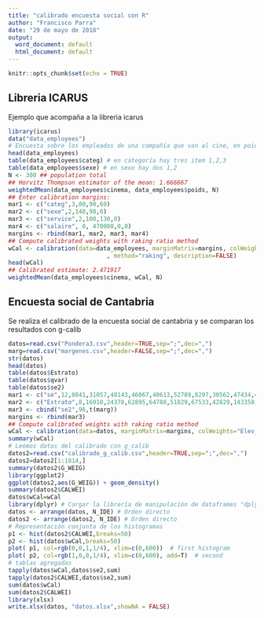 ```yaml
---
title: "calibrado encuesta social con R"
author: "Francisco Parra"
date: "29 de mayo de 2018"
output:
  word_document: default
  html_document: default
---
```


```r
knitr::opts_chunk$set(echo = TRUE)
```

## Libreria ICARUS

Ejemplo que acompaña a la libreria icarus

```r
library(icarus)
data("data_employees")
# Encuesta sobre los empleados de una compañía que van al cine, en poid están los pesos y en cine las veces o frecuencias
head(data_employees) 
table(data_employees$categ) # en categoría hay tres item 1,2,3
table(data_employees$sexe) # en sexo hay dos 1,2
N <- 300 ## population total
## Horvitz Thompson estimator of the mean: 1.666667
weightedMean(data_employees$cinema, data_employees$poids, N)
## Enter calibration margins:
mar1 <- c("categ",3,80,90,60)
mar2 <- c("sexe",2,140,90,0)
mar3 <- c("service",2,100,130,0)
mar4 <- c("salaire", 0, 470000,0,0)
margins <- rbind(mar1, mar2, mar3, mar4)
## Compute calibrated weights with raking ratio method
wCal <- calibration(data=data_employees, marginMatrix=margins, colWeights="poids"
                            , method="raking", description=FALSE)
head(wCal)
## Calibrated estimate: 2.471917
weightedMean(data_employees$cinema, wCal, N)
```

## Encuesta social de Cantabria

Se realiza el calibrado de la encuesta social de cantabria y se comparan los resultados con g-calib

```r
datos=read.csv("Pondera3.csv",header=TRUE,sep=";",dec=",")
marg=read.csv("margenes.csv",header=FALSE,sep=";",dec=",")
str(datos)
head(datos)
table(datos$Estrato)
table(datos$qvar)
table(datos$se2)
mar1 <- c("se",12,8841,31057,48143,46067,40613,52789,8297,30562,47434,46066,42520,71223)
mar2 <- c("Estrato",8,16010,24378,62895,64780,51829,67533,42829,143358,0,0,0,0)
mar3 <- cbind("se2",96,t(marg))
margins <- rbind(mar3)
## Compute calibrated weights with raking ratio method
wCal <- calibration(data=datos, marginMatrix=margins, colWeights="Elev_pob", method="raking", description=TRUE)
summary(wCal)
# Leemos datos del calibrado con g_calib
datos2=read.csv("calibrado_g_calib.csv",header=TRUE,sep=";",dec=",")
datos2=datos2[1:1814,]
summary(datos2$G_WEIG)
library(ggplot2)
ggplot(datos2,aes(G_WEIG)) + geom_density()
summary(datos2$CALWEI)
datos$wCal=wCal
library(dplyr) # Cargar la librería de manipulación de dataframes "dplyr"
datos <- arrange(datos, N_IDE) # Orden directo
datos2 <- arrange(datos2, N_IDE) # Orden directo
# Representación conjunta de los histogramas
p1 <- hist(datos2$CALWEI,breaks=50)
p2 <- hist(datos$wCal,breaks=50)                     
plot( p1, col=rgb(0,0,1,1/4), xlim=c(0,600))  # first histogram
plot( p2, col=rgb(1,0,0,1/4), xlim=c(0,600), add=T)  # second
# tablas agregadas
tapply(datos$wCal,datos$se2,sum)
tapply(datos2$CALWEI,datos$se2,sum)
sum(datos$wCal)
sum(datos2$CALWEI)
library(xlsx)
write.xlsx(datos, "datos.xlsx",showNA = FALSE)
```
